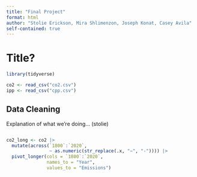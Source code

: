 ```yaml
---
title: "Final Project"
format: html
author: "Stolie Erickson, Mira Shlimenzon, Joseph Konat, Casey Avila"
self-contained: true
---
```


# Title?

```r
library(tidyverse)

co2 <- read_csv("co2.csv")
ipp <- read_csv("cpp.csv")
```

## Data Cleaning

Explanation of what we're doing... (stolie)

```r

```

```r
co2_long <- co2 |>
  mutate(across(`1800`:`2020`, 
                ~ as.numeric(str_replace(.x, "−", "-")))) |>
  pivot_longer(cols = `1800`:`2020`,
               names_to = "Year",
               values_to = "Emissions")
```
